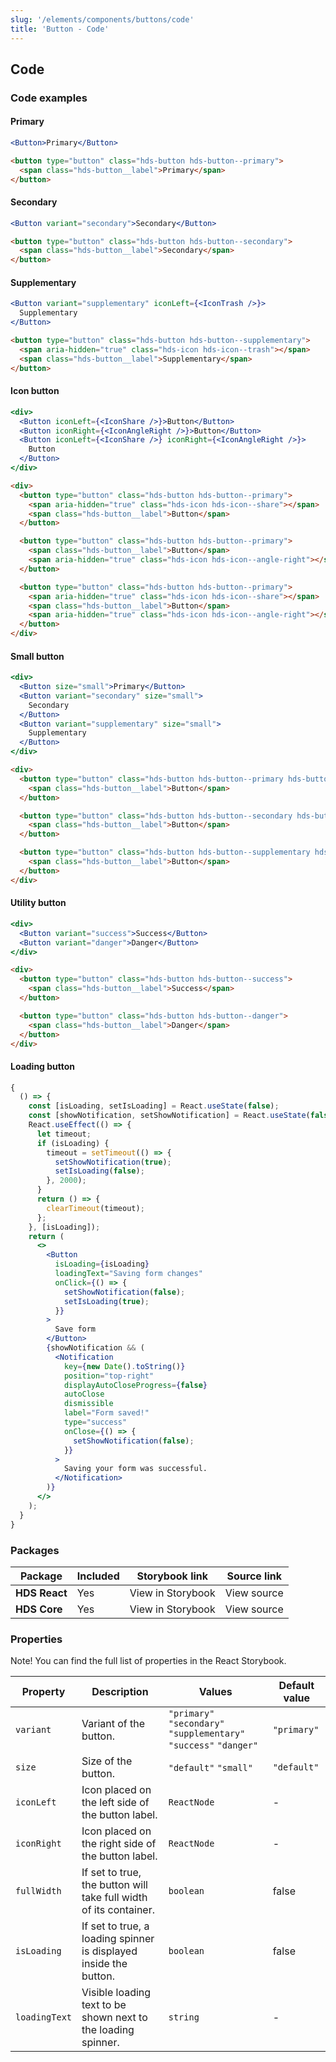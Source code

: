```yaml
---
slug: '/elements/components/buttons/code'
title: 'Button - Code'
---
```



## Code

### Code examples

#### Primary

<Playground>

```jsx
<Button>Primary</Button>
```

```html
<button type="button" class="hds-button hds-button--primary">
  <span class="hds-button__label">Primary</span>
</button>
```

</Playground>


#### Secondary

<Playground>

```jsx
<Button variant="secondary">Secondary</Button>
```

```html
<button type="button" class="hds-button hds-button--secondary">
  <span class="hds-button__label">Secondary</span>
</button>
```

</Playground>


#### Supplementary

<Playground>

```jsx
<Button variant="supplementary" iconLeft={<IconTrash />}>
  Supplementary
</Button>
```

```html
<button type="button" class="hds-button hds-button--supplementary">
  <span aria-hidden="true" class="hds-icon hds-icon--trash"></span>
  <span class="hds-button__label">Supplementary</span>
</button>
```

</Playground>


#### Icon button

<Playground>

```jsx
<div>
  <Button iconLeft={<IconShare />}>Button</Button>
  <Button iconRight={<IconAngleRight />}>Button</Button>
  <Button iconLeft={<IconShare />} iconRight={<IconAngleRight />}>
    Button
  </Button>
</div>
```

```html
<div>
  <button type="button" class="hds-button hds-button--primary">
    <span aria-hidden="true" class="hds-icon hds-icon--share"></span>
    <span class="hds-button__label">Button</span>
  </button>

  <button type="button" class="hds-button hds-button--primary">
    <span class="hds-button__label">Button</span>
    <span aria-hidden="true" class="hds-icon hds-icon--angle-right"></span>
  </button>

  <button type="button" class="hds-button hds-button--primary">
    <span aria-hidden="true" class="hds-icon hds-icon--share"></span>
    <span class="hds-button__label">Button</span>
    <span aria-hidden="true" class="hds-icon hds-icon--angle-right"></span>
  </button>
</div>
```

</Playground>


#### Small button

<Playground>


```jsx
<div>
  <Button size="small">Primary</Button>
  <Button variant="secondary" size="small">
    Secondary
  </Button>
  <Button variant="supplementary" size="small">
    Supplementary
  </Button>
</div>
```

```html
<div>
  <button type="button" class="hds-button hds-button--primary hds-button--small">
    <span class="hds-button__label">Button</span>
  </button>

  <button type="button" class="hds-button hds-button--secondary hds-button--small">
    <span class="hds-button__label">Button</span>
  </button>

  <button type="button" class="hds-button hds-button--supplementary hds-button--small">
    <span class="hds-button__label">Button</span>
  </button>
</div>
```

</Playground>


#### Utility button

<Playground>


```jsx
<div>
  <Button variant="success">Success</Button>
  <Button variant="danger">Danger</Button>
</div>
```

```html
<div>
  <button type="button" class="hds-button hds-button--success">
    <span class="hds-button__label">Success</span>
  </button>

  <button type="button" class="hds-button hds-button--danger">
    <span class="hds-button__label">Danger</span>
  </button>
</div>
```

</Playground>


#### Loading button

<Playground>


```jsx
{
  () => {
    const [isLoading, setIsLoading] = React.useState(false);
    const [showNotification, setShowNotification] = React.useState(false);
    React.useEffect(() => {
      let timeout;
      if (isLoading) {
        timeout = setTimeout(() => {
          setShowNotification(true);
          setIsLoading(false);
        }, 2000);
      }
      return () => {
        clearTimeout(timeout);
      };
    }, [isLoading]);
    return (
      <>
        <Button
          isLoading={isLoading}
          loadingText="Saving form changes"
          onClick={() => {
            setShowNotification(false);
            setIsLoading(true);
          }}
        >
          Save form
        </Button>
        {showNotification && (
          <Notification
            key={new Date().toString()}
            position="top-right"
            displayAutoCloseProgress={false}
            autoClose
            dismissible
            label="Form saved!"
            type="success"
            onClose={() => {
              setShowNotification(false);
            }}
          >
            Saving your form was successful.
          </Notification>
        )}
      </>
    );
  }
}
```

</Playground>

### Packages
| Package           | Included                      | Storybook link                                                                                                                      | Source link   |
| ----------------- | ----------------------------- | ----------------------------------------------------------------------------------------------------------------------------------- | ------------- |
| **HDS React**     | <IconCheckCircleFill /> Yes   | <Link size="M" external href="/storybook/react/?path=/story/components-button--primary">View in Storybook</Link>  | <Link size="M" external href="https://github.com/City-of-Helsinki/helsinki-design-system/tree/master/packages/react/src/components/button">View source</Link> |
| **HDS Core**      | <IconCheckCircleFill /> Yes   | <Link size="M" external href="/storybook/core/?path=/story/components-button--primary">View in Storybook</Link>  | <Link size="M" external href="https://github.com/City-of-Helsinki/helsinki-design-system/tree/master/packages/core/src/components/button">View source</Link> |

### Properties
Note! You can find the full list of properties in the <Link size="M" href="/storybook/react/?path=/docs/components-button--primary" external>React Storybook.</Link>

| Property      | Description                                                       | Values                                                             | Default value |
| ------------- | ----------------------------------------------------------------- | ------------------------------------------------------------------ | ------------- |
| `variant`     | Variant of the button.                                            | `"primary"` `"secondary"` `"supplementary"` `"success"` `"danger"` | `"primary"`   |
| `size`        | Size of the button.                                               | `"default"` `"small"`                                              | `"default"`   |
| `iconLeft`    | Icon placed on the left side of the button label.                 | `ReactNode`                                                        | -             |
| `iconRight`   | Icon placed on the right side of the button label.                | `ReactNode`                                                        | -             |
| `fullWidth`   | If set to true, the button will take full width of its container. | `boolean`                                                          | false         |
| `isLoading`   | If set to true, a loading spinner is displayed inside the button. | `boolean`                                                          | false         |
| `loadingText` | Visible loading text to be shown next to the loading spinner.     | `string`                                                           | -             |

